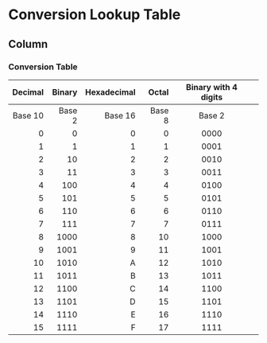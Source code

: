 Conversion Lookup Table {data-navmenu="Section 1"}
==================================

Column {.tabset}
-------------------------------------------------

### Conversion Table


|Decimal | Binary  | Hexadecimal | Octal | Binary with 4 digits  | |
|-----:|-----:|-----:|-----:|:--------:|:-----------:|
| Base 10 | Base 2 | Base 16 | Base 8 | Base 2 ||
|0 | 0 | 0 | 0 | 0000 ||
|1 | 1 | 1 | 1 | 0001 ||
|2 | 10 | 2 | 2 | 0010 ||
|3 | 11 | 3 | 3 | 0011 ||
|4 | 100 | 4 | 4 | 0100 ||
|5 | 101 | 5 | 5 | 0101 ||
|6 | 110 | 6 | 6 | 0110 ||
|7 | 111 | 7 | 7 | 0111 ||
|8 | 1000 | 8 | 10 | 1000 ||
|9 | 1001 | 9 |11 | 1001 ||
|10 | 1010 | A |12 | 1010 ||
|11 | 1011 | B |13 | 1011 ||
|12 | 1100 | C |14 | 1100 ||
|13 | 1101 | D |15 | 1101 ||
|14 | 1110 | E |16 | 1110 ||
|15 | 1111 | F |17 | 1111 ||
